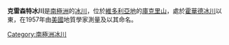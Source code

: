{{coord|77|40|S|163|13|E|type:glacier_region:AQ_source:GNIS|display=title}}

'''克雷森特冰川'''是[[南極洲|南極洲]]的[[冰川|冰川]]，位於[[維多利亞地|維多利亞地]]的[[庫克里山|庫克里山]]，處於[[霍華德冰川|霍華德冰川]]以東，在1957年由[[美國|美國]]地質學家測量及以其命名。

{{DEFAULTSORT:Crescent Glacier}}
[[Category:南極洲冰川|Category:南極洲冰川]]


{{McMurdoDryValleys-geo-stub}}